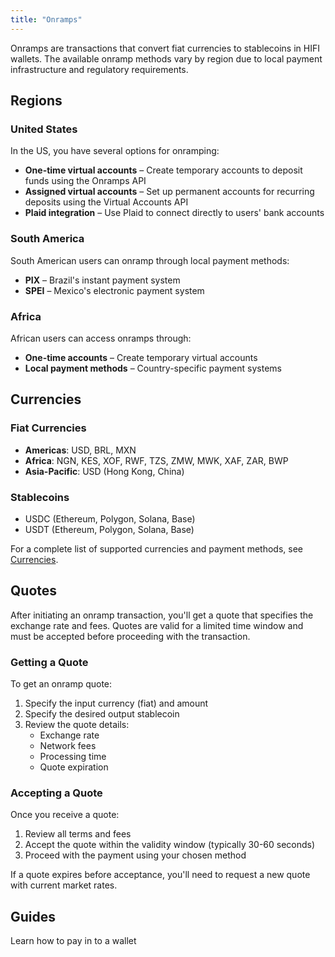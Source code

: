 ```yaml
---
title: "Onramps"
---
```


Onramps are transactions that convert fiat currencies to stablecoins in HIFI wallets. The available onramp methods vary by region due to local payment infrastructure and regulatory requirements.

## Regions

### United States

In the US, you have several options for onramping:

- **One-time virtual accounts** – Create temporary accounts to deposit funds using the Onramps API
- **Assigned virtual accounts** – Set up permanent accounts for recurring deposits using the Virtual Accounts API
- **Plaid integration** – Use Plaid to connect directly to users' bank accounts

### South America

South American users can onramp through local payment methods:

- **PIX** – Brazil's instant payment system
- **SPEI** – Mexico's electronic payment system

### Africa

African users can access onramps through:

- **One-time accounts** – Create temporary virtual accounts
- **Local payment methods** – Country-specific payment systems

## Currencies

### Fiat Currencies

- **Americas**: USD, BRL, MXN
- **Africa**: NGN, KES, XOF, RWF, TZS, ZMW, MWK, XAF, ZAR, BWP
- **Asia-Pacific**: USD (Hong Kong, China)

### Stablecoins

- USDC (Ethereum, Polygon, Solana, Base)
- USDT (Ethereum, Polygon, Solana, Base)

For a complete list of supported currencies and payment methods, see [Currencies](/docs/currencies).

## Quotes

After initiating an onramp transaction, you'll get a quote that specifies the exchange rate and fees. Quotes are valid for a limited time window and must be accepted before proceeding with the transaction.

### Getting a Quote

To get an onramp quote:

1. Specify the input currency (fiat) and amount
2. Specify the desired output stablecoin
3. Review the quote details:
   - Exchange rate
   - Network fees
   - Processing time
   - Quote expiration

### Accepting a Quote

Once you receive a quote:

1. Review all terms and fees
2. Accept the quote within the validity window (typically 30-60 seconds)
3. Proceed with the payment using your chosen method

If a quote expires before acceptance, you'll need to request a new quote with current market rates.

## Guides

<Card icon="code" title="Convert USD to USDC" href="/guides/convert/usd-usdc">
  Learn how to pay in to a wallet
</Card>
